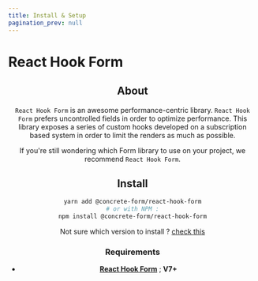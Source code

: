 ```yaml
---
title: Install & Setup
pagination_prev: null
---
```



# React Hook Form

<Header />

## About

`React Hook Form` is an awesome performance-centric library. `React Hook Form` prefers uncontrolled fields in order to optimize performance. This library exposes a series of custom hooks developed on a subscription based system in order to limit the renders as much as possible.

If you're still wondering which Form library to use on your project, we recommend `React Hook Form`.

## Install

```bash
yarn add @concrete-form/react-hook-form
# or with NPM :
npm install @concrete-form/react-hook-form
```

Not sure which version to install ? [check this](/docs/getting-started/install#choosing-the-right-version)

### Requirements

- [**React Hook Form**](https://react-hook-form.com/) ; **V7+**